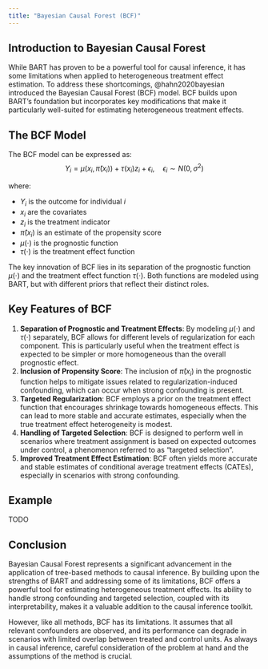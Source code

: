 ```yaml
---
title: "Bayesian Causal Forest (BCF)"
---
```


## Introduction to Bayesian Causal Forest

While BART has proven to be a powerful tool for causal inference, it has some
limitations when applied to heterogeneous treatment effect estimation. To
address these shortcomings, @hahn2020bayesian introduced the
Bayesian Causal Forest (BCF) model. BCF builds upon BART's foundation but
incorporates key modifications that make it particularly well-suited for
estimating heterogeneous treatment effects.

## The BCF Model

The BCF model can be expressed as:
$$
Y_i = \mu(x_i, \hat{\pi}(x_i)) + \tau(x_i)z_i + \epsilon_i, \quad \epsilon_i \sim N(0, \sigma^2)
$$

where:

  - $Y_i$ is the outcome for individual $i$
  - $x_i$ are the covariates
  - $z_i$ is the treatment indicator
  - $\hat{\pi}(x_i)$ is an estimate of the propensity score
  - $\mu(\cdot)$ is the prognostic function
  - $\tau(\cdot)$ is the treatment effect function

The key innovation of BCF lies in its separation of the prognostic function
$\mu(\cdot)$ and the treatment effect function $\tau(\cdot)$. Both functions are
modeled using BART, but with different priors that reflect their distinct roles.

## Key Features of BCF

1.  **Separation of Prognostic and Treatment Effects**: By modeling $\mu(\cdot)$
    and $\tau(\cdot)$ separately, BCF allows for different levels of
    regularization for each component. This is particularly useful when the
    treatment effect is expected to be simpler or more homogeneous than the
    overall prognostic effect.
2.  **Inclusion of Propensity Score**: The inclusion of $\hat{\pi}(x_i)$ in the
    prognostic function helps to mitigate issues related to
    regularization-induced confounding, which can occur when strong confounding
    is present.
3.  **Targeted Regularization**: BCF employs a prior on the treatment effect
    function that encourages shrinkage towards homogeneous effects. This can
    lead to more stable and accurate estimates, especially when the true
    treatment effect heterogeneity is modest.
4.  **Handling of Targeted Selection**: BCF is designed to perform well in
    scenarios where treatment assignment is based on expected outcomes under
    control, a phenomenon referred to as "targeted selection".
5.  **Improved Treatment Effect Estimation**: BCF often yields more accurate and
    stable estimates of conditional average treatment effects (CATEs),
    especially in scenarios with strong confounding.    

## Example

TODO

## Conclusion

Bayesian Causal Forest represents a significant advancement in the application
of tree-based methods to causal inference. By building upon the strengths of
BART and addressing some of its limitations, BCF offers a powerful tool for
estimating heterogeneous treatment effects. Its ability to handle strong
confounding and targeted selection, coupled with its interpretability, makes it
a valuable addition to the causal inference toolkit.

However, like all methods, BCF has its limitations. It assumes that all relevant
confounders are observed, and its performance can degrade in scenarios with
limited overlap between treated and control units. As always in causal
inference, careful consideration of the problem at hand and the assumptions of
the method is crucial.
